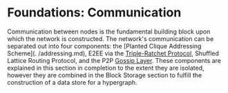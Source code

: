 
# Foundations: Communication

Communication between nodes is the fundamental building block upon which the network is constructed. 
The network's communication can be separated out into four components: the [Planted Clique Addressing Scheme](.
/addressing.md), E2EE via the [Triple-Ratchet Protocol](./e2ee), Shuffled Lattice Routing Protocol, and the P2P 
[Gossip Layer](./p2p-communication). 
These components are explained in this section in completion to the extent they are isolated, however they are combined in the Block Storage section to fulfill the construction of a data store for a hypergraph.

<Figure src="/img/docs/learn/communication/BlossomSub.png" alt="A diagram depicting the high level network structure" />

<DocCardList />
